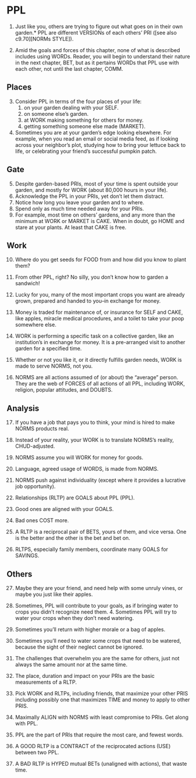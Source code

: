 
# PPL  
1.	Just like you, others are trying to figure out what goes on in their own garden.\*	PPL are different VERSIONs of each others' PRI ([see also c9.70][NORMs STYLE]).

2. Amid the goals and forces of this chapter, none of what is described includes using WORDs. Reader, you will begin to understand their nature in the next chapter, BET, but as it pertains WORDs that PPL use with each other, not until the last chapter, COMM.

## Places  

3. Consider PPL in terms of the four places of your life:
    1. on your garden dealing with your SELF.
    2. on someone else's garden.
    3. at WORK making something for others for money.
    4. getting something someone else made (MARKET).
    
4. Sometimes you are at your garden's edge
looking elsewhere.
For example, when you read an email or social media feed,
as if looking across your neighbor's plot,
studying how to bring your lettuce back to life,
or celebrating your friend's successful pumpkin patch.

## Gate  

5. Despite garden-based PRIs, most of your time
is spent outside your garden, and mostly for WORK (about 80,000 hours in your life).
6. Acknowledge the PPL in your PRIs, yet don't let them distract.
7. Notice how long you leave your garden and to where.
8. Spend only as much time needed away for your PRIs. 
9. For example, most time on others' gardens, and any more than the minimum at WORK or MARKET is CAKE. When in doubt, go HOME and stare at your plants. At least that CAKE is free.

<!-- from these datum alone -->
<!-- we have all we need to know -->
<!-- as a psychological baseline -->
<!-- for each individual difference. -->

## Work  

10.	Where do you get seeds for FOOD from and how did you know to plant them? 
11.	From other PPL, right? No silly, you don't know how to garden a sandwich! 
12.	Lucky for you, many of the most important crops you want are already grown, prepared and handed to you--in exchange for money.

13.	Money is traded for maintenance of, or insurance for SELF and CAKE, like apples, miracle medical procedures, and a toilet to take your poop somewhere else.

14. WORK is performing a specific task on a collective garden, like an institution's in exchange for money. It is a pre-arranged visit to another garden for a specified time.

15.	Whether or not you like it, or it directly fulfills garden needs, WORK is made to serve NORMS, not you.

16.	NORMS are all actions assumed of (or about) the "average" person. They are the web of FORCES of all actions of all PPL, including WORK, religion, popular attitudes, and DOUBTS.

## Analysis 
17. If you have a job that pays you to think, your mind is hired to make NORMS products real.
18. Instead of your reality, your WORK is to translate NORMS's reality, CHUD-adjusted.

19.	NORMS assume you will WORK for money for goods. 
20.	Language, agreed usage of WORDS, is made from NORMS.

21.	NORMS push against individuality (except where it provides a lucrative job opportunity). 

22.	Relationships (RLTP) are GOALS about PPL (PPL). 
23.	Good ones are aligned with your GOALS.
24.	Bad ones COST more. 
25.	A RLTP is a reciprocal pair of BETS, yours of them, and vice versa. One is the better and the other is the bet and bet on.
26.	RLTPS, especially family members, coordinate many GOALS for SAVINGS.

## Others 

27. Maybe they are your friend, and need help with some unruly vines, or maybe you just like their apples. 
28. Sometimes, PPL will contribute to your goals, as if bringing water to crops you didn't recognize need them. 4. Sometimes PPL will try to water your crops when they don't need watering.
29. Sometimes you'll return with higher morale or a bag of apples.
30. Sometimes you'll need to water some crops that need to be watered, because the sight of their neglect cannot be ignored.
31. The challenges that overwhelm you are the same for others, just not always the same amount nor at the same time.
32. The place, duration and impact on your PRIs are the basic measurements of a RLTP.

33.	Pick WORK and RLTPs, including friends, that maximize your other PRIS including possibly one that maximizes TIME and money to apply to other PRIS.
34.	Maximally ALIGN with NORMS with least compromise to PRIs. Get along with PPL.
35. PPL are the part of PRIs that require the most care, and fewest words. 
36. A GOOD RLTP is a CONTRACT of the reciprocated actions (USE) between two PPL.
37. A BAD RLTP is HYPED mutual BETs (unaligned with actions), that waste time.
